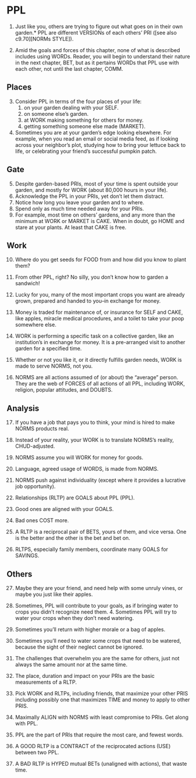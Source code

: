 
# PPL  
1.	Just like you, others are trying to figure out what goes on in their own garden.\*	PPL are different VERSIONs of each others' PRI ([see also c9.70][NORMs STYLE]).

2. Amid the goals and forces of this chapter, none of what is described includes using WORDs. Reader, you will begin to understand their nature in the next chapter, BET, but as it pertains WORDs that PPL use with each other, not until the last chapter, COMM.

## Places  

3. Consider PPL in terms of the four places of your life:
    1. on your garden dealing with your SELF.
    2. on someone else's garden.
    3. at WORK making something for others for money.
    4. getting something someone else made (MARKET).
    
4. Sometimes you are at your garden's edge
looking elsewhere.
For example, when you read an email or social media feed,
as if looking across your neighbor's plot,
studying how to bring your lettuce back to life,
or celebrating your friend's successful pumpkin patch.

## Gate  

5. Despite garden-based PRIs, most of your time
is spent outside your garden, and mostly for WORK (about 80,000 hours in your life).
6. Acknowledge the PPL in your PRIs, yet don't let them distract.
7. Notice how long you leave your garden and to where.
8. Spend only as much time needed away for your PRIs. 
9. For example, most time on others' gardens, and any more than the minimum at WORK or MARKET is CAKE. When in doubt, go HOME and stare at your plants. At least that CAKE is free.

<!-- from these datum alone -->
<!-- we have all we need to know -->
<!-- as a psychological baseline -->
<!-- for each individual difference. -->

## Work  

10.	Where do you get seeds for FOOD from and how did you know to plant them? 
11.	From other PPL, right? No silly, you don't know how to garden a sandwich! 
12.	Lucky for you, many of the most important crops you want are already grown, prepared and handed to you--in exchange for money.

13.	Money is traded for maintenance of, or insurance for SELF and CAKE, like apples, miracle medical procedures, and a toilet to take your poop somewhere else.

14. WORK is performing a specific task on a collective garden, like an institution's in exchange for money. It is a pre-arranged visit to another garden for a specified time.

15.	Whether or not you like it, or it directly fulfills garden needs, WORK is made to serve NORMS, not you.

16.	NORMS are all actions assumed of (or about) the "average" person. They are the web of FORCES of all actions of all PPL, including WORK, religion, popular attitudes, and DOUBTS.

## Analysis 
17. If you have a job that pays you to think, your mind is hired to make NORMS products real.
18. Instead of your reality, your WORK is to translate NORMS's reality, CHUD-adjusted.

19.	NORMS assume you will WORK for money for goods. 
20.	Language, agreed usage of WORDS, is made from NORMS.

21.	NORMS push against individuality (except where it provides a lucrative job opportunity). 

22.	Relationships (RLTP) are GOALS about PPL (PPL). 
23.	Good ones are aligned with your GOALS.
24.	Bad ones COST more. 
25.	A RLTP is a reciprocal pair of BETS, yours of them, and vice versa. One is the better and the other is the bet and bet on.
26.	RLTPS, especially family members, coordinate many GOALS for SAVINGS.

## Others 

27. Maybe they are your friend, and need help with some unruly vines, or maybe you just like their apples. 
28. Sometimes, PPL will contribute to your goals, as if bringing water to crops you didn't recognize need them. 4. Sometimes PPL will try to water your crops when they don't need watering.
29. Sometimes you'll return with higher morale or a bag of apples.
30. Sometimes you'll need to water some crops that need to be watered, because the sight of their neglect cannot be ignored.
31. The challenges that overwhelm you are the same for others, just not always the same amount nor at the same time.
32. The place, duration and impact on your PRIs are the basic measurements of a RLTP.

33.	Pick WORK and RLTPs, including friends, that maximize your other PRIS including possibly one that maximizes TIME and money to apply to other PRIS.
34.	Maximally ALIGN with NORMS with least compromise to PRIs. Get along with PPL.
35. PPL are the part of PRIs that require the most care, and fewest words. 
36. A GOOD RLTP is a CONTRACT of the reciprocated actions (USE) between two PPL.
37. A BAD RLTP is HYPED mutual BETs (unaligned with actions), that waste time.
